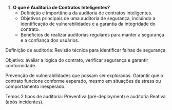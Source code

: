 1. **O que é Auditoria de Contratos Inteligentes?**
   - Definição e importância da auditoria de contratos inteligentes.
   - Objetivos principais de uma auditoria de segurança, incluindo a identificação de vulnerabilidades e a garantia da integridade do contrato.
   - Benefícios de realizar auditorias regulares para manter a segurança e a confiança dos usuários.


Definição de auditoria: Revisão técnica para identificar falhas de segurança.

Objetivo: avaliar a lógica do contrato, verificar segurança e garantir conformidade.

Prevenção de vulnerabilidades que possam ser exploradas.
Garantir que o contrato funcione conforme esperado, 
mesmo em situações de stress ou comportamento inesperado.

Temos 2 tipos de auditoria: Preventiva (pré-deployment) e auditoria Reativa (após incidentes).

